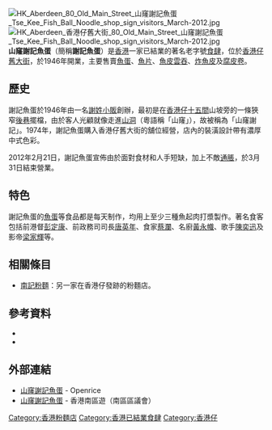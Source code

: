 [[File:HK_Aberdeen_80_Old_Main_Street_山窿謝記魚蛋_Tse_Kee_Fish_Ball_Noodle_shop_sign_visitors_March-2012.jpg|thumb]]
[[File:HK_Aberdeen_香港仔舊大街_80_Old_Main_Street_山窿謝記魚蛋_Tse_Kee_Fish_Ball_Noodle_shop_sign_visitors_March-2012.jpg|thumb]]
'''山窿謝記魚蛋'''（簡稱'''謝記魚蛋'''）是[[香港|香港]]一家已結業的著名老字號[[食肆|食肆]]，位於[[香港仔|香港仔]][[香港仔舊大街|舊大街]]，於1946年開業，主要售賣[[魚蛋|魚蛋]]、[[魚片|魚片]]、[[魚皮雲吞|魚皮雲吞]]、[[炸魚皮|炸魚皮]]及[[腐皮卷|腐皮卷]]。

==歷史==
謝記魚蛋於1946年由一名[[謝姓|謝姓]][[小販|小販]]創辦，最初是在[[香港仔|香港仔]][[十五間_(香港)|十五間]]山坡旁的一條狹窄[[後巷|後巷]]擺檔，由於客人光顧就像走進[[山洞|山洞]]（粵語稱「山窿」），故被稱為「山窿謝記」。1974年，謝記魚蛋購入香港仔舊大街的舖位經營，店內的裝潢設計帶有濃厚中式色彩。

2012年2月21日，謝記魚蛋宣佈由於面對食材和人手短缺，加上不敵[[通脹|通脹]]，於3月31日結束營業。

==特色==
謝記魚蛋的[[魚蛋|魚蛋]]等食品都是每天制作，均用上至少三種魚起肉打漿製作。著名食客包括前港督[[彭定康|彭定康]]、前政務司司長[[唐英年|唐英年]]、食家[[蔡瀾|蔡瀾]]、名廚[[黃永幟|黃永幟]]、歌手[[陳奕迅|陳奕迅]]及影帝[[梁家輝|梁家輝]]等。

==相關條目==
*[[南記粉麵|南記粉麵]]：另一家在香港仔發跡的粉麵店。

==參考資料==
*{{cite news|url=http://hk.news.yahoo.com/%E8%AC%9D%E8%A8%98%E9%AD%9A%E8%9B%8B%E4%B8%8B%E6%9C%88%E5%BA%95%E7%B5%90%E6%A5%AD-%E9%9B%A3%E8%A6%93%E9%A3%9F%E6%9D%90%E6%8E%A5%E7%8F%AD%E4%BA%BA-%E5%A0%85%E6%8B%92%E8%B3%A3%E6%8B%9B%E7%89%8C-211323720.html |title=謝記魚蛋下月底結業 難覓食材接班人 堅拒賣招牌 |publisher=明報 |date=2012-02-22 |accessdate=2012-02-22 |archiveurl=https://web.archive.org/web/20120223133507/http://hk.news.yahoo.com/%E8%AC%9D%E8%A8%98%E9%AD%9A%E8%9B%8B%E4%B8%8B%E6%9C%88%E5%BA%95%E7%B5%90%E6%A5%AD-%E9%9B%A3%E8%A6%93%E9%A3%9F%E6%9D%90%E6%8E%A5%E7%8F%AD%E4%BA%BA-%E5%A0%85%E6%8B%92%E8%B3%A3%E6%8B%9B%E7%89%8C-211323720.html |archivedate=2012-02-23 |deadurl=yes }}
*{{cite news|url=http://hk.news.yahoo.com/%E8%AC%9D%E8%A8%98%E9%AD%9A%E8%9B%8B%E4%B8%8D%E6%95%B5%E9%80%9A%E8%84%B9%E7%B5%90%E6%A5%AD-220924084.html|title=謝記魚蛋不敵通脹結業|publisher=星島日報|date=2012-02-22|accessdate=2012-02-22|archive-date=2012-02-25|archive-url=https://web.archive.org/web/20120225082234/http://hk.news.yahoo.com/%E8%AC%9D%E8%A8%98%E9%AD%9A%E8%9B%8B%E4%B8%8D%E6%95%B5%E9%80%9A%E8%84%B9%E7%B5%90%E6%A5%AD-220924084.html|dead-url=no}}

==外部連結==
*[http://www.openrice.com/restaurant/sr2.htm?shopid=3086 山窿謝記魚蛋] {{Wayback|url=http://www.openrice.com/restaurant/sr2.htm?shopid=3086 |date=20120227040605 }} - Openrice
*[https://web.archive.org/web/20101123071725/http://www.travelsouth.hk/tc/culinary-delights/benny-li-hot-picks/shan-loon-tse-kee 山窿謝記魚蛋] - 香港南區遊（南區區議會）

[[Category:香港粉麵店|Category:香港粉麵店]]
[[Category:香港已結業食肆|Category:香港已結業食肆]]
[[Category:香港仔|Category:香港仔]]